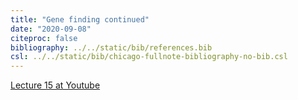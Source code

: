 ```yaml
---
title: "Gene finding continued"
date: "2020-09-08"
citeproc: false
bibliography: ../../static/bib/references.bib
csl: ../../static/bib/chicago-fullnote-bibliography-no-bib.csl
---
```


[Lecture 15 at Youtube](https://youtu.be/kZ0XPMZOMhw)





